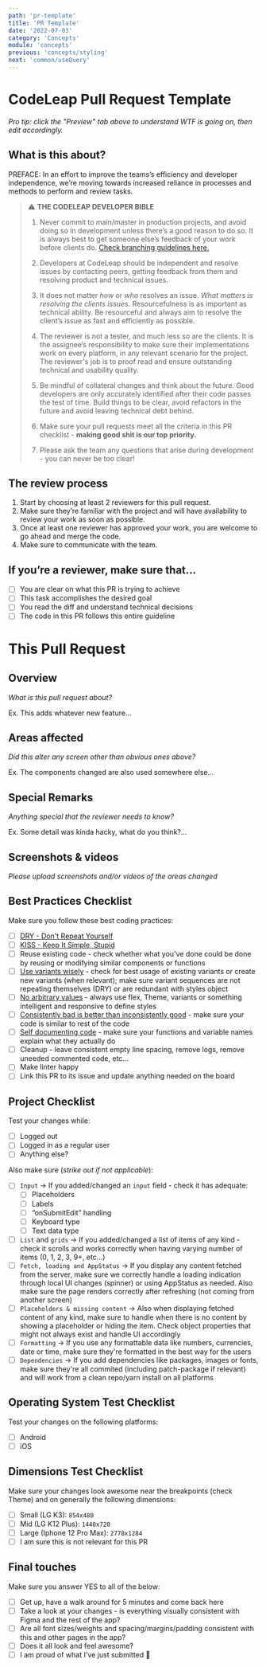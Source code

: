 ```yaml
---
path: 'pr-template'
title: 'PR Template'
date: '2022-07-03'
category: 'Concepts'
module: 'concepts'
previous: 'concepts/styling'
next: 'common/useQuery'
---
```



# CodeLeap Pull Request Template

*Pro tip: click the "Preview" tab above to understand WTF is going on, then edit accordingly.*

## What is this about?
PREFACE: In an effort to improve the teams’s efficiency and developer independence, we’re moving towards increased reliance in processes and methods to perform and review tasks.

> ⚠️ **THE CODELEAP DEVELOPER BIBLE**
>
> 1. Never commit to main/master in production projects, and avoid doing so in development unless there’s a good reason to do so. It is always best to get someone else’s feedback of your work before clients do. [Check branching guidelines here.](https://docs.codeleap.co.uk/concepts/project-management)
>
> 2. Developers at CodeLeap should be independent and resolve issues by contacting peers, getting feedback from them and resolving product and technical issues.
>
> 3. It does not matter *how* or *who* resolves an issue. *What matters is resolving the clients issues*. Resourcefulness is as important as technical ability. Be resourceful and always aim to resolve the client’s issue as fast and efficiently as possible.
>
> 4. The reviewer is not a tester, and much less so are the clients. It is the assignee’s responsibility to make sure their implementations work on every platform, in any relevant scenario for the project. The reviewer's job is to proof read and ensure outstanding technical and usability quality.
>
> 5. Be mindful of collateral changes and think about the future. Good developers are only accurately identified after their code passes the test of time. Build things to be clear, avoid refactors in the future and avoid leaving technical debt behind.
>
> 6. Make sure your pull requests meet all the criteria in this PR checklist - **making good shit is our top priority.**
>
> 7. Please ask the team any questions that arise during development - you can never be too clear!


## The review process

1. Start by choosing at least 2 reviewers for this pull request.
2. Make sure they’re familiar with the project and will have availability to review your work as soon as possible.
3. Once at least one reviewer has approved your work, you are welcome to go ahead and merge the code.
4. Make sure to communicate with the team.

## If you’re a reviewer, make sure that…

- [ ]  You are clear on what this PR is trying to achieve
- [ ]  This task accomplishes the desired goal
- [ ]  You read the diff and understand technical decisions
- [ ]  The code in this PR follows this entire guideline

# This Pull Request

## Overview

*What is this pull request about?*

Ex. This adds whatever new feature...

## Areas affected

*Did this alter any screen other than obvious ones above?*

Ex. The components changed are also used somewhere else...

## Special Remarks

*Anything special that the reviewer needs to know?*

Ex. Some detail was kinda hacky, what do you think?...

## Screenshots & videos

*Please upload screenshots and/or videos of the areas changed*

## Best Practices Checklist

Make sure you follow these best coding practices:

- [ ]  [DRY - Don't Repeat Yourself](https://en.wikipedia.org/wiki/Don%27t_repeat_yourself)
- [ ]  [KISS - Keep It Simple, Stupid](https://en.wikipedia.org/wiki/KISS_principle)
- [ ]  Reuse existing code - check whether what you've done could be done by reusing or modifying similar components or functions
- [ ]  [Use variants wisely](http://docs.codeleap.co.uk/concepts/styling) - check for best usage of existing variants or create new variants (when relevant); make sure variant sequences are not repeating themselves (DRY) or are redundant with styles object
- [ ]  [No arbitrary values](http://docs.codeleap.co.uk/concepts/styling#the%20theme:~:text=default%20variant%27s%20style.-,The%20theme,-Themes%20provide%20values) - always use flex, Theme, variants or something intelligent and responsive to define styles
- [ ]  [Consistently bad is better than inconsistently good](https://jgefroh.medium.com/why-consistency-is-one-of-the-top-indicators-of-good-code-352ba5d62020#:~:text=Consistently%20bad%20is%20better%20than%20inconsistently%20good.) - make sure your code is similar to rest of the code
- [ ]  [Self documenting code](https://en.wikipedia.org/wiki/Self-documenting_code) - make sure your functions and variable names explain what they actually do
- [ ]  Cleanup - leave consistent empty line spacing, remove logs, remove uneeded commented code, etc...
- [ ]  Make linter happy
- [ ]  Link this PR to its issue and update anything needed on the board

## Project Checklist

Test your changes while:

- [ ]  Logged out
- [ ]  Logged in as a regular user
- [ ]  Anything else?

Also make sure (*strike out if not applicable*):

- [ ]  `Input` -> If you added/changed an `input` field - check it has adequate:
    - [ ]  Placeholders
    - [ ]  Labels
    - [ ]  “onSubmitEdit” handling
    - [ ]  Keyboard type
    - [ ]  Text data type
- [ ]  `List` and `grids` -> If you added/changed a list of items of any kind - check it scrolls and works correctly when having varying number of items (0, 1, 2, 3, 9+, etc...)
- [ ]  `Fetch, loading and AppStatus` -> If you display any content fetched from the server, make sure we correctly handle a loading indication through local UI changes (spinner) or using AppStatus as needed. Also make sure the page renders correctly after refreshing (not coming from another screen)
- [ ]  `Placeholders & missing content` -> Also when displaying fetched content of any kind, make sure to handle when there is no content by showing a placeholder or hiding the item. Check object properties that might not always exist and handle UI accordingly
- [ ]  `Formatting` -> If you use any formattable data like numbers, currencies, date or time, make sure they're formatted in the best way for the users
- [ ]  `Dependencies` -> If you add dependencies like packages, images or fonts, make sure they're all commited (including patch-package if relevant) and will work from a clean repo/yarn install on all platforms

## Operating System Test Checklist

Test your changes on the following platforms:

- [ ]  Android
- [ ]  iOS

## Dimensions Test Checklist

Make sure your changes look awesome near the breakpoints (check Theme) and on generally the following dimensions:

- [ ]  Small (LG K3): `854x480`
- [ ]  Mid (LG K12 Plus): `1440x720`
- [ ]  Large (Iphone 12 Pro Max): `2778x1284`
- [ ]  I am sure this is not relevant for this PR

## Final touches

Make sure you answer YES to all of the below:

- [ ]  Get up, have a walk around for 5 minutes and come back here
- [ ]  Take a look at your changes - is everything visually consistent with Figma and the rest of the app?
- [ ]  Are all font sizes/weights and spacing/margins/padding consistent with this and other pages in the app?
- [ ]  Does it all look and feel awesome?
- [ ]  I am proud of what I've just submitted 🎉